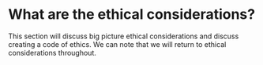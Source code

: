 # What are the ethical considerations?

This section will discuss big picture ethical considerations and discuss creating a code of ethics. We can note that we will return to ethical considerations throughout.
